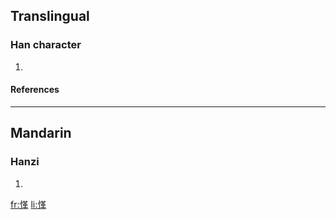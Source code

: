 ==Translingual==
===Han character===
{{Han char|rn=61|rad=心|as=09|sn=12|four=9405<sub>6</sub>|canj=心廿中十 (PTLJ)}}
# {{defn|Han|sort=心09}}
====References====
{{Han ref|kx=0393.330|dkj=10898|dj=0730.110|hdz=42326.030|uh=6105|ud=24837|bh=D943|bd=55619}}

----
==Mandarin==
===Hanzi===
{{cmn-hanzi|pin=[[gé]] ([[ge2]])|wg=ko<sup>2</sup>}}
# {{defn|Mandarin}}

[[fr:愅]]
[[li:愅]]